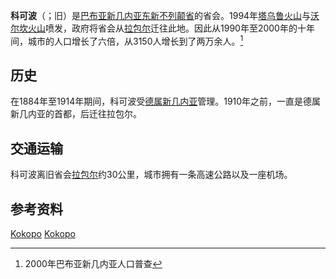 {{noteTA
|G1 = TO
}}

{{Infobox settlement
|official_name          =科可波
|other_name             =
|native_name            =  
|nickname               = 
|settlement_type        =Town
|motto                  =
|image_skyline          =
|imagesize              = 
|image_caption          = 
|image_flag             = 
|flag_size              =
|image_seal             =
|seal_size              =
|image_map              =
|mapsize                = 
|map_caption            = 
|pushpin_map            =Papua New Guinea
|pushpin_label_position =bottom
|pushpin_map_caption    =在巴布亚新几内亚地图上的位置
|pushpin_mapsize=300
|coordinates_display    =inline,title
|coordinates_region     =PG
|subdivision_type       = 国家
|subdivision_name       ={{flag|Papua New Guinea}}
|subdivision_type1      = [[巴布亚新几内亚行政区划|行政区划]]
|subdivision_name1      =[[东新不列颠省|东新不列颠省]]
|subdivision_type2      =
|subdivision_name2      =科可波地区
|subdivision_type3      =LLG
|subdivision_name3      =  
|government_footnotes   =
|government_type        =
|leader_title           =
|leader_name            =
|established_title      =  
|established_date       = 
|area_magnitude         = 
|unit_pref                =Imperial 
|area_footnotes           =
|area_total_km2           = 
|area_land_km2            = 
|population_as_of               =2000
|population_footnotes           =
|population_note                =
|population_total               = 20,262
|population_density_km2         =
|timezone1               =[[Time_in_Australia|AEST]]
|utc_offset1             =  +10
| timezone1_DST           =
| utc_offset1_DST         = 
|latd=4|latm=21|lats= |latNS=S
|longd=152|longm=16|longs=|longEW=E
|elevation_footnotes    = 
|elevation_m            =4
|elevation_ft           = 
|postal_code_type       = 
|postal_code            =
|area_code              =
|blank_name             =主要语言
|blank_info            = [[庫阿努阿語|庫阿努阿語]], [[巴布亚皮钦语|巴布亚皮钦语]], 英语
|website                = 
|footnotes              = 
}}
'''科可波'''（{{lang-en|'''Kokopo'''}}；旧{{lang-de|''Herbertshöhe''}}）是[[巴布亚新几内亚|巴布亚新几内亚]][[东新不列颠省|东新不列颠省]]的省会。1994年[[塔乌鲁火山|塔乌鲁火山]]与[[沃尔坎火山|沃尔坎火山]]喷发，政府将省会从[[拉包尔|拉包尔]]迁往此地。因此从1990年至2000年的十年间，城市的人口增长了六倍，从3150人增长到了两万余人。<ref>2000年巴布亚新几内亚人口普查</ref>

==历史==
在1884年至1914年期间，科可波受[[德属新几内亚|德属新几内亚]]管理。1910年之前，一直是德属新几内亚的首都，后迁往拉包尔。 

==交通运输==
科可波离旧省会[[拉包尔|拉包尔]]约30公里，城市拥有一条高速公路以及一座机场。

==参考资料==
{{Reflist}}
[[Category:巴布亚新几内亚城市|Kokopo]]
[[Category:太平洋沿海城市|Kokopo]]